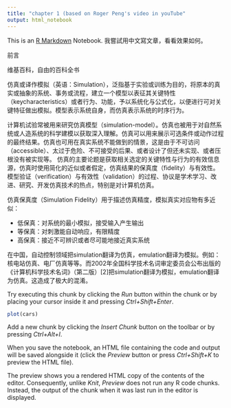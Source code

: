 ```yaml
---
title: "chapter 1 (based on Roger Peng's video in youTube"
output: html_notebook
---
```


This is an [R Markdown](http://rmarkdown.rstudio.com) Notebook. 我嘗試用中文寫文章，看看效果如何。

前言

维基百科，自由的百科全书


仿真或译作模拟（英语：Simulation），泛指基于实验或训练为目的，将原本的真实或抽象的系统、事务或流程，建立一个模型以表征其关键特性（keycharacteristics）或者行为、功能，予以系统化与公式化，以便进行可对关键特征做出模拟。模型表示系统自身，而仿真表示系统的时序行为。

计算机试验常被用来研究仿真模型（simulation-model）。仿真也被用于对自然系统或人造系统的科学建模以获取深入理解。仿真可以用来展示可选条件或动作过程的最终结果。仿真也可用在真实系统不能做到的情景，这是由于不可访问（accessible）、太过于危险、不可接受的后果、或者设计了但还未实现、或者压根没有被实现等。 仿真的主要论题是获取相关选定的关键特性与行为的有效信息源，仿真时使用简化的近似或者假定，仿真结果的保真度（fidelity）与有效性。模型验证（verification）与有效性（validation）的过程、协议是学术学习、改进、研究、开发仿真技术的热点，特别是对计算机仿真。

仿真保真度（Simulation Fidelity）用于描述仿真精度，模拟真实对应物有多近似：

* 低保真：对系统的最小模拟，接受输入产生输出
* 等保真：对刺激能自动响应，有限精度
* 高保真：接近不可辨识或者尽可能地接近真实系统

在中国，自动控制领域把simulation翻译为仿真，emulation翻译为模拟。例如：核电站仿真、电厂仿真等等。而2002年全国科学技术名词审定委员会公布出版的《计算机科学技术名词》（第二版）[2]把simulation翻译为模拟，emulation翻译为仿真。这造成了极大的混淆。


Try executing this chunk by clicking the *Run* button within the chunk or by placing your cursor inside it and pressing *Ctrl+Shift+Enter*. 

```r
plot(cars)
```

Add a new chunk by clicking the *Insert Chunk* button on the toolbar or by pressing *Ctrl+Alt+I*.

When you save the notebook, an HTML file containing the code and output will be saved alongside it (click the *Preview* button or press *Ctrl+Shift+K* to preview the HTML file).

The preview shows you a rendered HTML copy of the contents of the editor. Consequently, unlike *Knit*, *Preview* does not run any R code chunks. Instead, the output of the chunk when it was last run in the editor is displayed.
